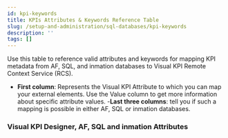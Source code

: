 ```yaml
---
id: kpi-keywords
title: KPIs Attributes & Keywords Reference Table
slug: /setup-and-administration/sql-databases/kpi-keywords
description: ''
tags: []
---
```



Use this table to reference valid attributes and keywords for mapping KPI metadata from AF, SQL, and inmation databases to Visual KPI Remote Context Service (RCS).

- **First column**: Represents the Visual KPI Attribute to which you can map your external elements. Use the Value column to get more information about specific attribute values.
-**Last three columns**: tell you if such a mapping is possible in either AF, SQL or inmation databases.

### Visual KPI Designer, AF, SQL and inmation Attributes

<JsonToTable jsonData={table} />